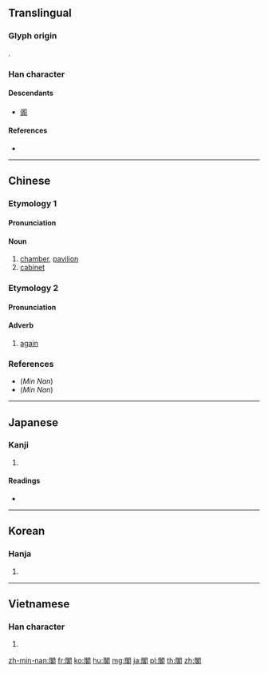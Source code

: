 {{character info/new}}
{{also|阁|閤}}
==Translingual==
{{zh-forms|s=阁}}

===Glyph origin===
{{Han etym}}
{{Han compound|門|t1=gate|各|ls=psc}}.

===Han character===
{{Han char|rn=169|rad=門|as=06|sn=14|four=77604|canj=ANHER}}

====Descendants====
* [[阁]]

====References====
* {{Han ref|kx=1334.110|dkj=41300|dj=1840.180|hdz=74298.020|uh=95A3|ud=38307|bh=BBD5|bd=48085}}

----

==Chinese==
{{zh-forms|s=阁}}

===Etymology 1===

====Pronunciation====
{{zh-pron
|m=gé
|c=gok3
|mn=koh
|mc=y
|oc=y
|ma=
|cat=n
}}

====Noun====
{{zh-noun}}

# [[chamber]], [[pavilion]]
# [[cabinet]]

===Etymology 2===
{{theaji|koh}}

====Pronunciation====
{{zh-pron
|mn=koh
|ma=
|cat=adv
}}

====Adverb====
{{zh-adv}}

# {{lb|zh|Min Nan}} [[again]]

===References===
*(''Min Nan'') {{thcwd|10940}}
*(''Min Nan'') {{thcwd|10941}}

----

==Japanese==

===Kanji===
{{ja-kanji|grade=6|rs=門06}}

# {{defn|lang=ja|sort=門06}}

====Readings====
* {{ja-readings|on=[[かく]] (kaku)|kun=[[かんぬき]] (kannuki), [[たな]] (tana), [[たかどの]] (takadono)|nanori=}}

----

==Korean==

===Hanja===
{{ko-hanja|hangeul=각|eumhun=|rv=gak|mr=kak|y=kak}}

# {{defn|lang=ko|sort=門06}}

----

==Vietnamese==

===Han character===
{{vi-hantu|[[các]], [[gác]]|rs=門06}}

# {{defn|lang=vi|sort=門06}}

[[zh-min-nan:閣]]
[[fr:閣]]
[[ko:閣]]
[[hu:閣]]
[[mg:閣]]
[[ja:閣]]
[[pl:閣]]
[[th:閣]]
[[zh:閣]]